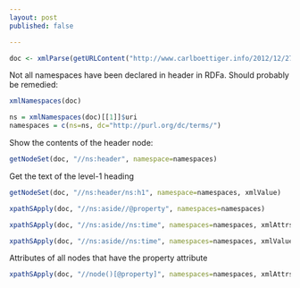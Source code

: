 ```yaml
---
layout: post
published: false

---
```



```r
doc <- xmlParse(getURLContent("http://www.carlboettiger.info/2012/12/27/notes.html"))
```

Not all namespaces have been declared in header in RDFa. Should probably be remedied:
```r
xmlNamespaces(doc)
```


```r
ns = xmlNamespaces(doc)[[1]]$uri
namespaces = c(ns=ns, dc="http://purl.org/dc/terms/")
```

Show the contents of the header node:

```r
getNodeSet(doc, "//ns:header", namespace=namespaces)
```


Get the text of the level-1 heading

```r
getNodeSet(doc, "//ns:header/ns:h1", namespace=namespaces, xmlValue)
```


```r
xpathSApply(doc, "//ns:aside//@property", namespaces=namespaces)
```


```r
xpathSApply(doc, "//ns:aside//ns:time", namespaces=namespaces, xmlAttrs)
```

```r
xpathSApply(doc, "//ns:aside//ns:time", namespaces=namespaces, xmlValue)
```


Attributes of all nodes that have the property attribute
```r
xpathSApply(doc, "//node()[@property]", namespaces=namespaces, xmlAttrs)
```
